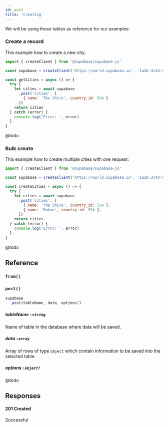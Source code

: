 ```yaml
---
id: post
title: 'Creating'
---
```





We will be using these tables as reference for our examples:

<DummyData />



### Create a record

This example how to create a new city:

<!-- prettier-ignore -->
```js {7-8}
import { createClient } from '@supabase/supabase-js'

const supabase = createClient('https://world.supabase.io', '1a2b-3c4d-5e6f-7g8h')

const getCities = async () => {
  try {
    let cities = await supabase
      .post('cities', [
        { name: 'The Shire', country_id: 554 }
      ])
    return cities
  } catch (error) {
    console.log('Error: ', error)
  }
}
```

<Collapsable title="Toggle Example Response">

@todo

</Collapsable>

### Bulk create

This example how to create multiple cities with one request:

<!-- prettier-ignore -->
```js {7-8}
import { createClient } from '@supabase/supabase-js'

const supabase = createClient('https://world.supabase.io', '1a2b-3c4d-5e6f-7g8h')

const createCities = async () => {
  try {
    let cities = await supabase
      .post('cities', [
        { name: 'The Shire', country_id: 554 },
        { name: 'Rohan', country_id: 554 },
      ])
    return cities
  } catch (error) {
    console.log('Error: ', error)
  }
}
```

<Collapsable title="Toggle Example Response">

@todo

</Collapsable>




## Reference

### `from()`
<FromFunction verb='post' />

### `post()`
```js
supabase
  .post(tableName, data, options?)
```

##### tableName `:string`  
Name of table in the database where data will be saved.

##### data `:array`   
Array of rows of type `object` which contain information to be saved into the selected table.


##### options `:object?`   
@todo



## Responses

#### 201 Created
Successful

<CommonResponses />